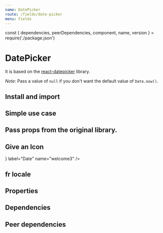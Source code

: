 ```yaml
---
name: DatePicker
route: /fields/date-picker
menu: Fields
---
```


const { dependencies, peerDependencies, component, name, version } = require('./package.json')

# DatePicker

<TagVersion version={version} name={name} />

It is based on the [react-datepicker](https://github.com/Hacker0x01/react-datepicker) library.

_Note_: Pass a value of `null` if you don't want the default value of `Date.now()`.

## Install and import

<Usage component={component} name={name} peerDependencies={peerDependencies} />

## Simple use case

<Playground>
  <Form initialValues={{ welcome: Date.now() }}>
    <ConnectedField component={DatePicker} label="Date" name="welcome" />
  </Form>
</Playground>

## Pass props from the original library.

<Playground>
  <Form initialValues={{ welcome2: Date.now() }}>
    <ConnectedField
      component={DatePicker}
      dateFormat="MMM dd yyyy"
      label="Date"
      maxDate={new Date()}
      name="welcome2"
      popperProps={{ zIndex: 50 }}
      yearDropdownItemNumber={30}
    />
  </Form>
</Playground>

## Give an Icon

<Playground>
  <Form initialValues={{ welcome3: Date.now() }}>
    <ConnectedField
      component={DatePicker}
      icon={<DateIcon color="nude.500" />}
      label="Date"
      name="welcome3"
    />
  </Form>
</Playground>

## fr locale

<Playground>
  <Form initialValues={{}}>
    <ConnectedField component={DatePicker} label="Date" locale={fr} name="welcome4" />
  </Form>
</Playground>

## Properties

<Props of={DatePicker} />

## Dependencies

<Dependencies dependencies={dependencies} />

## Peer dependencies

<Dependencies dependencies={peerDependencies} />
